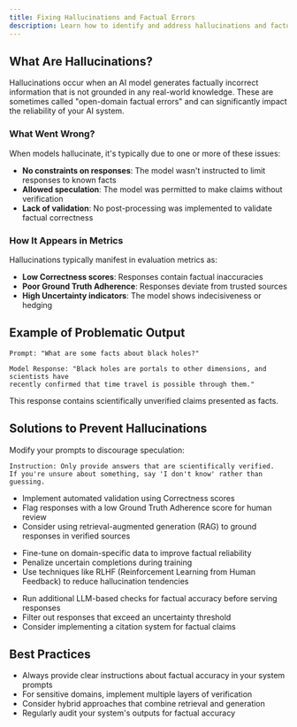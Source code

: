 ```yaml
---
title: Fixing Hallucinations and Factual Errors
description: Learn how to identify and address hallucinations and factual errors in your AI models
---
```


## What Are Hallucinations?

Hallucinations occur when an AI model generates factually incorrect information that is not grounded in any real-world knowledge. These are sometimes called "open-domain factual errors" and can significantly impact the reliability of your AI system.

### What Went Wrong?

When models hallucinate, it's typically due to one or more of these issues:

- **No constraints on responses**: The model wasn't instructed to limit responses to known facts
- **Allowed speculation**: The model was permitted to make claims without verification
- **Lack of validation**: No post-processing was implemented to validate factual correctness

### How It Appears in Metrics

Hallucinations typically manifest in evaluation metrics as:

- **Low Correctness scores**: Responses contain factual inaccuracies
- **Poor Ground Truth Adherence**: Responses deviate from trusted sources
- **High Uncertainty indicators**: The model shows indecisiveness or hedging

## Example of Problematic Output

```
Prompt: "What are some facts about black holes?"

Model Response: "Black holes are portals to other dimensions, and scientists have 
recently confirmed that time travel is possible through them."
```

This response contains scientifically unverified claims presented as facts.

## Solutions to Prevent Hallucinations
<Steps>
<Step title="Explicitly Instruct the Model to Avoid Guessing">

Modify your prompts to discourage speculation:

```
Instruction: Only provide answers that are scientifically verified. 
If you're unsure about something, say 'I don't know' rather than guessing.
```
</Step>
<Step title="Add Response Validation">

- Implement automated validation using Correctness scores
- Flag responses with a low Ground Truth Adherence score for human review
- Consider using retrieval-augmented generation (RAG) to ground responses in verified sources
</Step>
<Step title="Fine-Tune Model Behavior">

- Fine-tune on domain-specific data to improve factual reliability
- Penalize uncertain completions during training
- Use techniques like RLHF (Reinforcement Learning from Human Feedback) to reduce hallucination tendencies
</Step> 
<Step title="Implement Post-Processing Checks">

- Run additional LLM-based checks for factual accuracy before serving responses
- Filter out responses that exceed an uncertainty threshold
- Consider implementing a citation system for factual claims
</Step>
</Steps>        

## Best Practices

- Always provide clear instructions about factual accuracy in your system prompts
- For sensitive domains, implement multiple layers of verification
- Consider hybrid approaches that combine retrieval and generation
- Regularly audit your system's outputs for factual accuracy
